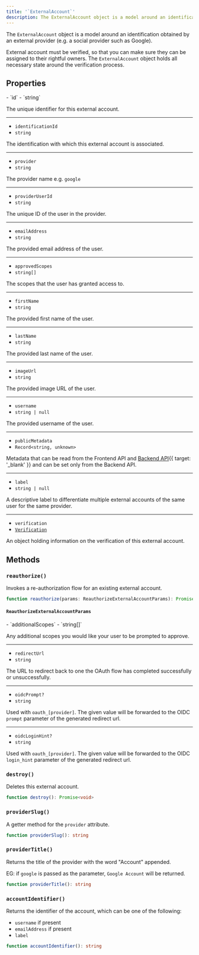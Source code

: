 ```yaml
---
title: '`ExternalAccount`'
description: The ExternalAccount object is a model around an identification obtained by an external provider (e.g. a social provider such as Google).
---
```


The `ExternalAccount` object is a model around an identification obtained by an external provider (e.g. a social provider such as Google).

External account must be verified, so that you can make sure they can be assigned to their rightful owners. The `ExternalAccount` object holds all necessary state around the verification process.

## Properties

<Properties>
  - `id`
  - `string`

  The unique identifier for this external account.

  ---

  - `identificationId`
  - `string`

  The identification with which this external account is associated.

  ---

  - `provider`
  - `string`

  The provider name e.g. `google`

  ---

  - `providerUserId`
  - `string`

  The unique ID of the user in the provider.

  ---

  - `emailAddress`
  - `string`

  The provided email address of the user.

  ---

  - `approvedScopes`
  - `string[]`

  The scopes that the user has granted access to.

  ---

  - `firstName`
  - `string`

  The provided first name of the user.

  ---

  - `lastName`
  - `string`

  The provided last name of the user.

  ---

  - `imageUrl`
  - `string`

  The provided image URL of the user.

  ---

  - `username`
  - `string | null`

  The provided username of the user.

  ---

  - `publicMetadata`
  - `Record<string, unknown>`

  Metadata that can be read from the Frontend API and [Backend API](/docs/reference/backend-api){{ target: '_blank' }} and can be set only from the Backend API.

  ---

  - `label`
  - `string | null`

  A descriptive label to differentiate multiple external accounts of the same user for the same provider.

  ---

  - `verification`
  - [`Verification`](/docs/references/javascript/types/verification)

  An object holding information on the verification of this external account.
</Properties>

## Methods

### `reauthorize()`

Invokes a re-authorization flow for an existing external account.

```typescript
function reauthorize(params: ReauthorizeExternalAccountParams): Promise<ExternalAccount>
```

#### `ReauthorizeExternalAccountParams`

<Properties>
  - `additionalScopes`
  - `string[]`

  Any additional scopes you would like your user to be prompted to approve.

  ---

  - `redirectUrl`
  - `string`

  The URL to redirect back to one the OAuth flow has completed successfully or unsuccessfully.

  ---

  - `oidcPrompt?`
  - `string`

  Used with `oauth_[provider]`. The given value will be forwarded to the OIDC `prompt` parameter of the generated redirect url.

  ---

  - `oidcLoginHint?`
  - `string`

  Used with `oauth_[provider]`. The given value will be forwarded to the OIDC `login_hint` parameter of the generated redirect url.
</Properties>

### `destroy()`

Deletes this external account.

```typescript
function destroy(): Promise<void>
```

### `providerSlug()`

A getter method for the `provider` attribute.

```typescript
function providerSlug(): string
```

### `providerTitle()`

Returns the title of the provider with the word "Account" appended.

EG: if `google` is passed as the parameter, `Google Account` will be returned.

```typescript
function providerTitle(): string
```

### `accountIdentifier()`

Returns the identifier of the account, which can be one of the following:

- `username` if present
- `emailAddress` if present
- `label`

```typescript
function accountIdentifier(): string
```
